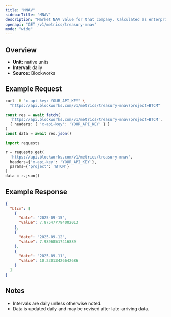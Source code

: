```yaml
---
title: "MNAV"
sidebarTitle: "MNAV"
description: "Market NAV value for that company. Calculated as enterprise value / NAV"
openapi: "GET /v1/metrics/treasury-mnav"
mode: "wide"
---
```


## Overview

- **Unit:** native units
- **Interval:** daily
- **Source:** Blockworks

## Example Request

<CodeGroup>

```bash cURL
curl -H "x-api-key: YOUR_API_KEY" \
  "https://api.blockworks.com/v1/metrics/treasury-mnav?project=BTCM"
```

```typescript TypeScript
const res = await fetch(
  'https://api.blockworks.com/v1/metrics/treasury-mnav?project=BTCM',
  { headers: { 'x-api-key': 'YOUR_API_KEY' } }
)
const data = await res.json()
```

```python Python
import requests

r = requests.get(
  'https://api.blockworks.com/v1/metrics/treasury-mnav',
  headers={'x-api-key': 'YOUR_API_KEY'},
  params={'project': 'BTCM'}
)
data = r.json()
```

</CodeGroup>

## Example Response

```json
{
  "btcm": [
    {
      "date": "2025-09-15",
      "value": 7.875477794002013
    },
    {
      "date": "2025-09-12",
      "value": 7.98968517416889
    },
    {
      "date": "2025-09-11",
      "value": 10.23013426642686
    }
  ]
}
```

## Notes
- Intervals are daily unless otherwise noted.
- Data is updated daily and may be revised after late-arriving data.